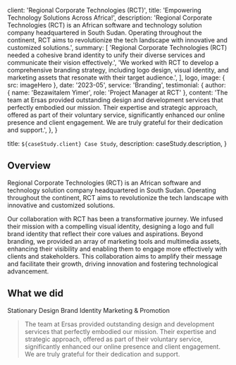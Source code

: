   client: 'Regional Corporate Technologies (RCT)',
  title: 'Empowering Technology Solutions Across Africa!',
  description:
    'Regional Corporate Technologies (RCT) is an African software and technology solution company headquartered in South Sudan. Operating throughout the continent, RCT aims to revolutionize the tech landscape with innovative and customized solutions.',
  summary: [
    'Regional Corporate Technologies (RCT) needed a cohesive brand identity to unify their diverse services and communicate their vision effectively.',
    'We worked with RCT to develop a comprehensive branding strategy, including logo design, visual identity, and marketing assets that resonate with their target audience.',
  ],
  logo,
  image: { src: imageHero },
  date: '2023-05',
  service: 'Branding',
  testimonial: {
    author: { name: 'Bezawitalem Yimer', role: 'Project Manager at RCT' },
    content:
      'The team at Ersas provided outstanding design and development services that perfectly embodied our mission. Their expertise and strategic approach, offered as part of their voluntary service, significantly enhanced our online presence and client engagement. We are truly grateful for their dedication and support.',
  },
}

  title: `${caseStudy.client} Case Study`,
  description: caseStudy.description,
}

## Overview

Regional Corporate Technologies (RCT) is an African software and technology solution company headquartered in South Sudan. Operating throughout the continent, RCT aims to revolutionize the tech landscape with innovative and customized solutions.

Our collaboration with RCT has been a transformative journey. We infused their mission with a compelling visual identity, designing a logo and full brand identity that reflect their core values and aspirations. Beyond branding, we provided an array of marketing tools and multimedia assets, enhancing their visibility and enabling them to engage more effectively with clients and stakeholders. This collaboration aims to amplify their message and facilitate their growth, driving innovation and fostering technological advancement.

## What we did

<TagList>
  <TagListItem>Stationary Design</TagListItem>
  <TagListItem>Brand Identity</TagListItem>
  <TagListItem>Marketing & Promotion</TagListItem>
</TagList>

<Blockquote
  author={{ name: 'Bezawitalem Yimer', role: 'Project Manager at RCT' }}
  image={{ src: imageQuote }}
>
  The team at Ersas provided outstanding design and development services that perfectly embodied our mission. Their expertise and strategic approach, offered as part of their voluntary service, significantly enhanced our online presence and client engagement. We are truly grateful for their dedication and support.
</Blockquote>

<StatList>
  <StatListItem value="50%" label="Increase in Client Engagement" />
  <StatListItem value="4x" label="Social Media Reach" />
  <StatListItem value="3x" label="New Client Acquisition" />
  <StatListItem value="2x" label="Brand Awareness" />
</StatList>
